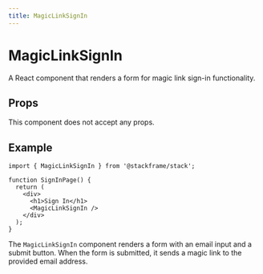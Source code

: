 ```yaml
---
title: MagicLinkSignIn
---
```


# MagicLinkSignIn

A React component that renders a form for magic link sign-in functionality.

## Props

This component does not accept any props.

## Example

```tsx
import { MagicLinkSignIn } from '@stackframe/stack';

function SignInPage() {
  return (
    <div>
      <h1>Sign In</h1>
      <MagicLinkSignIn />
    </div>
  );
}
```

The `MagicLinkSignIn` component renders a form with an email input and a submit button. When the form is submitted, it sends a magic link to the provided email address.